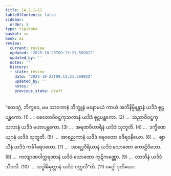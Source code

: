 ```yaml
---
title: 14.2.1–11
tableOfContents: false
sidebar:
  order: 1
type: tipitaka
basket: su
book: a1
review:
  current: review
  updated: '2025-10-23T09:13:21.569822'
  updated_by: ''
  notes: ''
  history:
  - state: review
    date: '2025-10-23T09:13:21.569822'
    updated_by: ''
    notes: ''
    previous_state: draft
---
```



<ReviewStatus review={frontmatter.review} showDetails={true} />

<HypothesisAnnotation frontmatter={frontmatter} />

<DynamicBreadcrumb />

<Division number="198" book="a1" e="ch" v="15" p="24">

<Paragraph number="282" book="a1">
“ဧတဒဂ္ဂံ, ဘိက္ခဝေ, မမ သာဝကာနံ ဘိက္ခူနံ မနောမယံ ကာယံ အဘိနိမ္မိနန္တာနံ ယဒိဒံ စူဠပန္ထကော. (1)
</Paragraph>

</Division>
<Division number="199" book="a1" e="ch" v="15" p="24">

<Paragraph number="283" book="a1">
…  စေတောဝိဝဋ္ဋကုသလာနံ ယဒိဒံ စူဠပန္ထကော. (2)
</Paragraph>

</Division>
<Division number="200" book="a1" e="ch" v="15" p="24">

<Paragraph number="284" book="a1">
…  သညာဝိဝဋ္ဋကုသလာနံ ယဒိဒံ မဟာပန္ထကော. (3)
</Paragraph>

</Division>
<Division number="201" book="a1" e="ch" v="15" p="24">

<Paragraph number="285" book="a1">
…  အရဏဝိဟာရီနံ ယဒိဒံ သုဘူတိ. (4)
</Paragraph>

</Division>
<Division number="202" book="a1" e="ch" v="15" p="24">

<Paragraph number="286" book="a1">
…  ဒက္ခိဏေယျာနံ ယဒိဒံ သုဘူတိ. (5)
</Paragraph>

</Division>
<Division number="203" book="a1" e="ch" v="15" p="24">

<Paragraph number="287" book="a1">
…  အာရညကာနံ ယဒိဒံ ရေဝတော ခဒိရဝနိယော. (6)
</Paragraph>

</Division>
<Division number="204" book="a1" e="ch" v="15" p="24">

<Paragraph number="288" book="a1">
…  ဈာယီနံ ယဒိဒံ ကင်္ခါရေဝတော. (7)
</Paragraph>

</Division>
<Division number="205" book="a1" e="ch" v="15" p="24">

<Paragraph number="289" book="a1">
…  အာရဒ္ဓဝီရိယာနံ ယဒိဒံ သောဏော ကောဠိဝိသော. (8)
</Paragraph>

</Division>
<Division number="206" book="a1" e="ch" v="15" p="24">

<Paragraph number="290" book="a1">
…  ကလျာဏဝါက္ကရဏာနံ ယဒိဒံ သောဏော ကုဋိကဏ္ဏော. (9)
</Paragraph>

</Division>
<Division number="207" book="a1" e="ch" v="15" p="24">

<Paragraph number="291" book="a1">
…  လာဘီနံ ယဒိဒံ သီဝလိ. (10)
</Paragraph>

</Division>
<Division number="208" book="a1" e="ch" v="15" p="24">

<Paragraph number="292" book="a1">
…  သဒ္ဓါဓိမုတ္တာနံ ယဒိဒံ ဝက္ကလီ”တိ. (11)

</Paragraph>
</Division>

<Paragraph number="293" type="center" book="a1">
ဝဂ္ဂေါ ဒုတိယော.
</Paragraph>